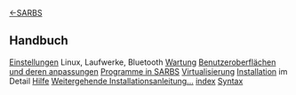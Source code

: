 [[https://sarbs.xyz|←SARBS]]
== Handbuch ==
[[Einstellungen]] Linux, Laufwerke, Bluetooth
[[Wartung]]
[[Benutzeroberflächen und deren anpassungen]]
[[Programme in SARBS]]
[[Virtualisierung]]
[[Installation von SARBS|Installation]] im Detail
[[hilfe|Hilfe]]
[[Installation von SARBS|Weitergehende Installationsanleitung...]]
[[index]] [[VimwikiAll2HTML Syntax|Syntax]]
